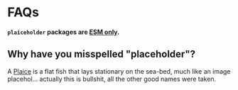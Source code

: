 
# FAQs

<Callout type="info">

**`plaiceholder` packages are [ESM only](https://gist.github.com/sindresorhus/a39789f98801d908bbc7ff3ecc99d99c).**

</Callout>

## Why have you misspelled "placeholder"?

A [Plaice](https://en.wikipedia.org/wiki/European_plaice) is a flat fish that lays stationary on the sea-bed, much like an image placehol… actually this is bullshit, all the other good names were taken.
